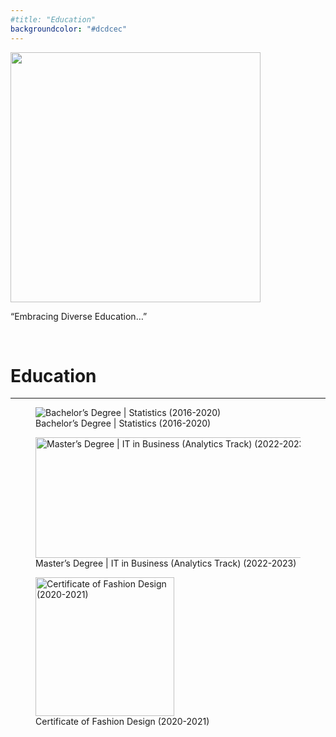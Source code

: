 ```yaml
---
#title: "Education"
backgroundcolor: "#dcdcec"
---
```


![](Busy%20Bee.gif){fig-align="center" width="400"}

"Embracing Diverse Education..."

 

# Education

------------------------------------------------------------------------

::: {layout="[[1,1],[1]]" layout-valign="bottom" caption-pos="center"}
![Bachelor's Degree \| Statistics (2016-2020)](SWUFE.png){fig-align="left"}

![Master's Degree \| IT in Business (Analytics Track) (2022-2023)](SMU.jpg){fig-align="right" width="550" height="193"}

![Certificate of Fashion Design (2020-2021)](BIFT.jpeg){width="222"}
:::
